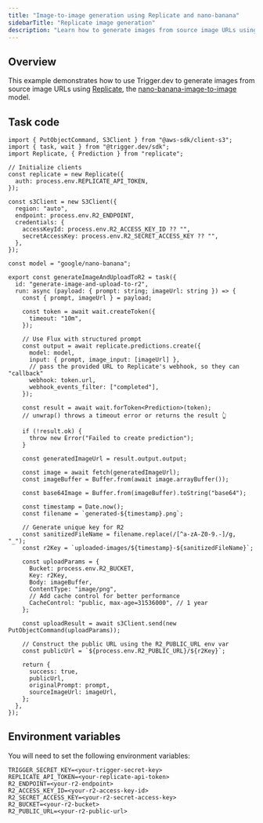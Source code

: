 ```yaml
---
title: "Image-to-image generation using Replicate and nano-banana"
sidebarTitle: "Replicate image generation"
description: "Learn how to generate images from source image URLs using Replicate and Trigger.dev."
---
```


## Overview

This example demonstrates how to use Trigger.dev to generate images from source image URLs using [Replicate](https://replicate.com/), the [nano-banana-image-to-image](https://replicate.com/meta/nano-banana-image-to-image) model.

## Task code

```tsx trigger/generateImage.tsx
import { PutObjectCommand, S3Client } from "@aws-sdk/client-s3";
import { task, wait } from "@trigger.dev/sdk";
import Replicate, { Prediction } from "replicate";

// Initialize clients
const replicate = new Replicate({
  auth: process.env.REPLICATE_API_TOKEN,
});

const s3Client = new S3Client({
  region: "auto",
  endpoint: process.env.R2_ENDPOINT,
  credentials: {
    accessKeyId: process.env.R2_ACCESS_KEY_ID ?? "",
    secretAccessKey: process.env.R2_SECRET_ACCESS_KEY ?? "",
  },
});

const model = "google/nano-banana";

export const generateImageAndUploadToR2 = task({
  id: "generate-image-and-upload-to-r2",
  run: async (payload: { prompt: string; imageUrl: string }) => {
    const { prompt, imageUrl } = payload;

    const token = await wait.createToken({
      timeout: "10m",
    });

    // Use Flux with structured prompt
    const output = await replicate.predictions.create({
      model: model,
      input: { prompt, image_input: [imageUrl] },
      // pass the provided URL to Replicate's webhook, so they can "callback"
      webhook: token.url,
      webhook_events_filter: ["completed"],
    });

    const result = await wait.forToken<Prediction>(token);
    // unwrap() throws a timeout error or returns the result 👆

    if (!result.ok) {
      throw new Error("Failed to create prediction");
    }

    const generatedImageUrl = result.output.output;

    const image = await fetch(generatedImageUrl);
    const imageBuffer = Buffer.from(await image.arrayBuffer());

    const base64Image = Buffer.from(imageBuffer).toString("base64");

    const timestamp = Date.now();
    const filename = `generated-${timestamp}.png`;

    // Generate unique key for R2
    const sanitizedFileName = filename.replace(/[^a-zA-Z0-9.-]/g, "_");
    const r2Key = `uploaded-images/${timestamp}-${sanitizedFileName}`;

    const uploadParams = {
      Bucket: process.env.R2_BUCKET,
      Key: r2Key,
      Body: imageBuffer,
      ContentType: "image/png",
      // Add cache control for better performance
      CacheControl: "public, max-age=31536000", // 1 year
    };

    const uploadResult = await s3Client.send(new PutObjectCommand(uploadParams));

    // Construct the public URL using the R2_PUBLIC_URL env var
    const publicUrl = `${process.env.R2_PUBLIC_URL}/${r2Key}`;

    return {
      success: true,
      publicUrl,
      originalPrompt: prompt,
      sourceImageUrl: imageUrl,
    };
  },
});
```

## Environment variables

You will need to set the following environment variables:

```
TRIGGER_SECRET_KEY=<your-trigger-secret-key>
REPLICATE_API_TOKEN=<your-replicate-api-token>
R2_ENDPOINT=<your-r2-endpoint>
R2_ACCESS_KEY_ID=<your-r2-access-key-id>
R2_SECRET_ACCESS_KEY=<your-r2-secret-access-key>
R2_BUCKET=<your-r2-bucket>
R2_PUBLIC_URL=<your-r2-public-url>
```
